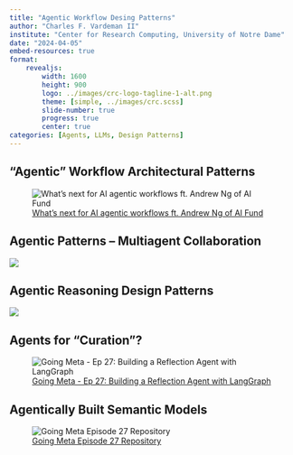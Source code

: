 ```yaml
---
title: "Agentic Workflow Desing Patterns"
author: "Charles F. Vardeman II"
institute: "Center for Research Computing, University of Notre Dame"
date: "2024-04-05"
embed-resources: true
format: 
    revealjs:
        width: 1600
        height: 900
        logo: ../images/crc-logo-tagline-1-alt.png
        theme: [simple, ../images/crc.scss]
        slide-number: true
        progress: true
        center: true
categories: [Agents, LLMs, Design Patterns]
---
```


## "Agentic" Workflow Architectural Patterns

![[What's next for AI agentic workflows ft. Andrew Ng of AI Fund](https://youtu.be/sal78ACtGTc?si=RKFXkcjWaPc_yxiZ)](images/ng_agentic_workflows.png){fig-align="center"}

## Agentic Patterns – Multiagent Collaboration

![](images/ng_muti-agent.png){fig-align="center"}

## Agentic Reasoning Design Patterns

![](images/ng-design-patterns.png){fig-align="center"}

## Agents for "Curation"?

![[Going Meta - Ep 27: Building a Reflection Agent with LangGraph](https://www.youtube.com/live/Sra-1xhNn28?si=1peGRkbHz-YBKF_Y)](images/going-meta-langgrah.png){fig-align="center"}

## Agentically Built Semantic Models

![[Going Meta Episode 27 Repository](https://github.com/jbarrasa/goingmeta/tree/main/session27)](images/neo4j-agentic.png){fig-align="center"}